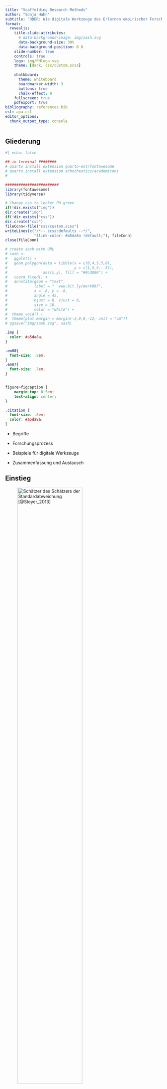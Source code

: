 ```yaml
---
title: "Scaffolding Research Methods"
author: "Sonja Hahn"
subtitle: "ODER: Wie digitale Werkzeuge das Erlernen empirischer Forschungsmethoden unterstützen – Exemplarische Betrachtungsweisen anhand des [Dagstuhl-Dreiecks]{.imp}."
format: 
  revealjs:
    title-slide-attributes:
      # data-background-image: img/sash.svg
      data-background-size: 30%
      data-background-position: 0 0
    slide-number: true
    controls: true
    logo: img/PHlogo.svg
    theme: [dark, css/custom.scss]
    
    chalkboard:
      theme: whiteboard
      boardmarker-width: 3
      buttons: true
      chalk-effect: 0
    fullscreen: true
    pdfexport: true
bibliography: references.bib
csl: apa.csl
editor_options: 
  chunk_output_type: console
---
```





## Gliederung

```r
#| echo: false

## in terminal ########
# quarto install extension quarto-ext/fontawesome
# quarto install extension schochastics/academicons
#

########################
library(fontawesome)
library(tidyverse)

# Change css to lecker PH green
if(!dir.exists("img"))
dir.create("img")
if(!dir.exists("css"))
dir.create("css")
fileConn<-file("css/custom.scss")
writeLines(c("/*-- scss:defaults --*/",
             "$link-color: #a5da8a !default;"), fileConn)
close(fileConn)

# create sash with URL
# sash <- 
#   ggplot() + 
#   geom_polygon(data = tibble(x = c(0,4,5.5,0),
#                              y = c(1,5,5,-.5)),
#                aes(x,y), fill = "#8cd000") + 
#   coord_fixed() +
#   annotate(geom = "text", 
#            label = "  www.bit.ly/merk067", 
#            x = .8, y = .8, 
#            angle = 45,
#            hjust = 0, vjust = 0,
#            size = 10,
#            color = "white") +
#  theme_void() + 
#  theme(plot.margin = margin(-2,0,0,-12, unit = "cm"))
# ggsave("img/sash.svg", sash)
```

```css
.imp {
  color: #a5da8a;
}

.em08{
  font-size: .8em;
}
.em07{
  font-size: .7em;
}


figure>figcaption {
    margin-top: 0.5em;
    text-align: center;
}

.citation {
  font-size: .8em;
  color: #a5da8a;
}
```

* Begriffe

* Forschungsprozess

* Beispiele für digitale Werkzeuge

* Zusammenfassung und Austausch 

## Einstieg

![Schätzer des Schätzers der Standardabweichung [@Steyer_2013]](SchaetzSD.PNG){left=0 width=70%}

# Begriffe

## Dagstuhl-Dreieck?

![Drei Perspektiven auf digitale Werkzeuge [@Gesellschaft_Infomatik_2016]](dreieck.png){left=0 width=70%}



:::notes
* Einstiegsbeispiel
* technologische Perspektive: Funktionsweise, Grundlagen, wiederkehrende Konzepte
* gesellschaftlich-kulturelle Perspektive (Metaebene)
* anwendungsbezogene Perspektive (Auswahl/Nutzung von Systemen)

* Soziotechnische Systeme
* Didaktik: Einstieg: Auf welcher Ebene
:::

## Scaffolding? 

@Wood_Bruner_Ross_1976, @Stangl

![Reben mit Gerüst (by Elmar Meier)](reben.png){left=0 width=70%}

:::notes
* Beispiel: Ich fand es interessant --> Vorwissen als Struktur
* Studierende oft überfordert --> Struktur als Lehrender bieten
* Bruner 1976 Baugerüst - hier Reben
* Konstruktivistische Perspektive
* Ausgangspunkt Vygotski
* Ressourcen für Lernen zur Verfügung stellen (eigenständig geeignete Aufgabe lösen)
* Idee: Fading
* Heterogenität von Lehrmethoden
* Beispiel: Dt: Webquests
* Hier FM: Wie können digitale Werkzeuge unterstützen?
:::

## Forschungsmethoden?

* Weg/Meta-Strategie: 
  * Wissensbestände erweitern
  * aber auch: hinterfragen und reflektieren
* Forschender Habitus [@Fichten_2010]

::: notes
* Forschungsmethoden als kompliziert wahrgenommen
* Methode als Weg zu etwas hin - Meta-Ebene - Landkarte
* Neues Wissen - unbekannte Situationen
* Vorhandene Ergebnisse: schon wichtiger
* Forschender Habitus: Offenheit in Unterrichtssitu.
:::

## Forschungsmethoden!{.incremental}

::: {.incremental}
* Daten: Zunehmende Relevanz im Alltag [@Schüller_2019]
* Verwendung digitaler Werkzeuge zur [Informationsverarbeitung]{.imp} 
  * Wahl geeigneter Software im Forschungsprozess
  * Verwendung vorhandener Werkzeuge zum  Erlernen von Forschungsmethoden
  * Entwicklung von Werkzeugen, die einzelne Schritte fokussieren
::: 


::: notes
* Daten: eher Quanti-Perspektive: Data science / Data literacy, 
  Diagramme und andere Statistiken lesen und reflektieren (alle Fächer), 
  Daten und Zufall (Mathe)
* Digitale Tools: MMI: Werkzeug / Autoebene, typisch: Person auf Metaebene, Maschine auf Funktionsebene 
* Verwendung in Forschungsprozess selbst: Verschiedene Werkzeuge erlauben unterschiedliche Automomiegrade
* Verwendung in der Lehre "Informationsverarbeitung"; Beispiele kommen später
* Lernen: Projektarbeit; evtl. auch Abnahme einzelner Schritte
* einzelne Schritte: "split, where interaction should happen", den Rest macht der Computer
:::

# Forschungsprozess

## Forschungsprozess: Ablauf {.smaller}

<br>

|  Recherche / Fragestellung    | Planung / Datenerhebung   | Daten- auswertung  | Verschriftlichung und Reflektion |
|---------------|---------------|------------|-------------------|
|  |  |  |  |

: Vereinfachte Darstellung 


## Forschungsprozess: Digitale Tools  {.smaller}

<br>

|  Recherche / Fragestellung    | Planung / Datenerhebung   | Daten- auswertung  | Verschriftlichung und Reflektion |
|---------------|---------------|------------|-------------------|
| Literatur- datenbanken Suchmaschinen | Fragebogen- software Video/Audio-Aufnahmen  | Software für quantitative und qualitative Datenanalyse | Textverarbeitung Literaturverwaltung |

: Vereinfachte Darstellung mit Beispielen

# Beispiele

## Beispiel 1: Daten erheben

![Fragebogen-Software](BeispielQN.PNG){left=0 width=80%}



## Beispiel 2: Daten auswerten 

![Foliensatz auf dem [ZOERR](http://hdl.handle.net/10900.3/OER_UWBKNJRO)](Beisipiel_Software.png){left=0 width=80%}




:::notes
* Ivo Partchev: Metapher
:::

## Reflektion der Beispiele 

::: {.incremental}
* Studierende kommen mit einfachen Werkzeugen gut zurecht
* Werkzeuge bringen bereits Ressourcen mit
* Zusätzliche Ressourcen oft eigenständig recherchiert
<br> 
* Unterstützung ist häufig notwendig bei
  * Formulierung der Fragestellungen [{{< fa image >}}]{.imp}
  * Auswahl von Werkzeugen und Verfahren [{{< fa van-shuttle >}}]{.imp} [{{< fa car-side >}}]{.imp} [{{< fa motorcycle >}}]{.imp}
  * Techniknäheren Werkzeugen [{{< fa motorcycle >}}]{.imp}
  * Anpassen von Verfahren [{{< fa gears >}}]{.imp}
  * Reflektion von Grenzen der Forschung [{{< fa gears >}}]{.imp} [{{< fa image >}}]{.imp}
:::
  
:::notes
* Erfahrung in Beratung, Projektorientierter Lehre
:::



# Zusammenfassung und Austausch

## Zusammenfassung und Austausch 

::: {.incremental}
* Forschungsmethoden/Werkzeuge: Digitalität und Informationsverarbeitung erfahren und reflektieren
* Scaffolding durch Werkzeuge, zusätzliche Materialien, Lehre/Beratung {{< fa arrow-right >}} Abstimmungsprozesse

* [Welche Strategien gibt es, diese Werkzeuge in verschiedenen Lehr-Kontexten gezielt einzusetzen?]{.imp}
* [Welche weiteren Möglichkeiten gibt es, Lernende durch informationsverarbeitende Technologien zu unterstützen?]{.imp}
* [Können diese Überlegungen auf andere Lehr-Lern-Prozesse übertragen werden?]{.imp}
:::


::: notes
* Digitalität erleben
* Werkzeug ist nicht das, was erlernt werden muss, sondern der Prozess
* Tipps/PO lernen
* Informationsverarbeitende Technologien: Fokus auf Projektarbeit, aber evtl. Ziel auf anderer Ebene (parametrisierte Aufgaben)
* FM hier als Aufhänger, Informationsverarbeitung aber auch woanders wichtig
:::


# [Vielen Dank für Ihre Aufmerksamkeit!]{.imp} {.center}

## Beispiel 3: Der Forschungsprozess {.small}

<br>

: Vereinfachte Darstellung mit Einordnung

|  Recherche / Fragestellung    | Planung / Datenerhebung   | Daten- auswertung  | Verschriftlichung und Reflektion |
|:---------------:|---------------:|:------------|:-------------------:|
| [{{< fa images >}}]{.imp} | [{{< fa gears >}}]{.imp} | [{{< fa car-side >}}]{.imp} | [{{< fa image >}}]{.imp}  |


::: notes
* Subjektiv: 
* Datenerhebung und Auswertung technischer
* Methodenteil am stärksten technisch
* Einführung und Ende:  Scientific Community
* Das wird oft als Zyklus darsgestellt (QM etc)
:::




## Literatur {.smaller}
